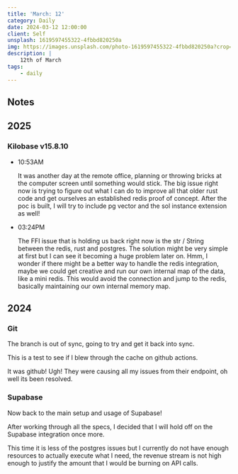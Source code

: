 ```yaml
---
title: 'March: 12'
category: Daily
date: 2024-03-12 12:00:00
client: Self
unsplash: 1619597455322-4fbbd820250a
img: https://images.unsplash.com/photo-1619597455322-4fbbd820250a?crop=entropy&cs=srgb&fm=jpg&ixid=MnwzNjM5Nzd8MHwxfHJhbmRvbXx8fHx8fHx8fDE2ODE3NDg2ODY&ixlib=rb-4.0.3&q=85
description: |
    12th of March
tags:
    - daily
---
```



## Notes

## 2025

### Kilobase v15.8.10

-   10:53AM

    It was another day at the remote office, planning or throwing bricks at the computer screen until something would stick.
    The big issue right now is trying to figure out what I can do to improve all that older rust code and get ourselves an established redis proof of concept.
    After the poc is built, I will try to include pg vector and the sol instance extension as well!

-   03:24PM

    The FFI issue that is holding us back right now is the str / String between the redis, rust and postgres.
    The solution might be very simple at first but I can see it becoming a huge problem later on.
    Hmm, I wonder if there might be a better way to handle the redis integration, maybe we could get creative and run our own internal map of the data, like a mini redis.
    This would avoid the connection and jump to the redis, basically maintaining our own internal memory map.



## 2024


### Git

The branch is out of sync, going to try and get it back into sync.

This is a test to see if I blew through the cache on github actions.

It was github! Ugh! They were causing all my issues from their endpoint, oh well its been resolved.


### Supabase

Now back to the main setup and usage of Supabase!

After working through all the specs, I decided that I will hold off on the Supabase integration once more.

This time it is less of the postgres issues but I currently do not have enough resources to actually execute what I need, the revenue stream is not high enough to justify the amount that I would be burning on API calls.
